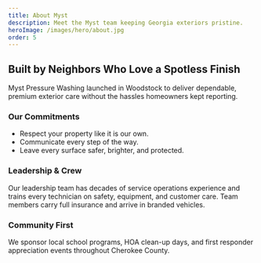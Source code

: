 ```yaml
---
title: About Myst
description: Meet the Myst team keeping Georgia exteriors pristine.
heroImage: /images/hero/about.jpg
order: 5
---
```


## Built by Neighbors Who Love a Spotless Finish

Myst Pressure Washing launched in Woodstock to deliver dependable, premium exterior care without the hassles homeowners kept reporting.

### Our Commitments

- Respect your property like it is our own.
- Communicate every step of the way.
- Leave every surface safer, brighter, and protected.

### Leadership & Crew

Our leadership team has decades of service operations experience and trains every technician on safety, equipment, and customer care. Team members carry full insurance and arrive in branded vehicles.

### Community First

We sponsor local school programs, HOA clean-up days, and first responder appreciation events throughout Cherokee County.

